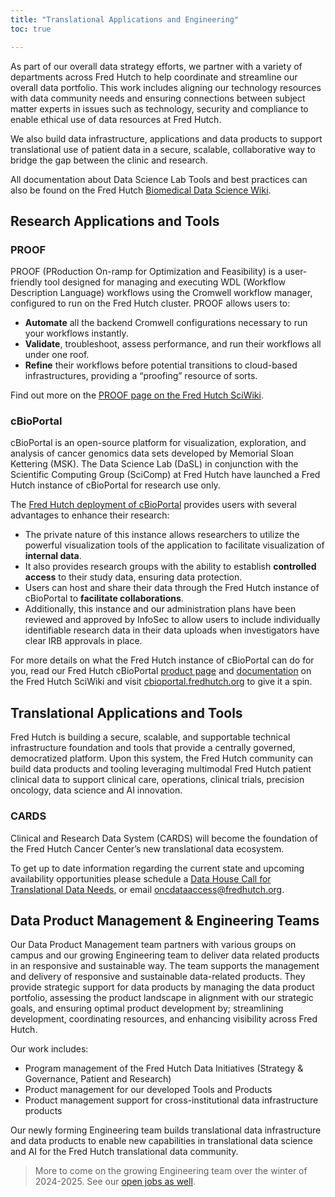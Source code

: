 ```yaml
---
title: "Translational Applications and Engineering"
toc: true

---
```


As part of our overall data strategy efforts, we partner with a variety of departments across Fred Hutch to help coordinate and streamline our overall data portfolio.  This work includes aligning our technology resources with data community needs and ensuring connections between subject matter experts in issues such as technology, security and compliance to enable ethical use of data resources at Fred Hutch.  

We also build data infrastructure, applications and data products to support translational use of patient data in a secure, scalable, collaborative way to bridge the gap between the clinic and research.  



::: {.callout-note appearance="minimal"}
All documentation about Data Science Lab Tools and best practices can also be found on the Fred Hutch [Biomedical Data Science Wiki](https://sciwiki.fredhutch.org/).
:::



## Research Applications and Tools

### PROOF
PROOF (PRoduction On-ramp for Optimization and Feasibility) is a user-friendly tool designed for managing and executing WDL (Workflow Description Language) workflows using the Cromwell workflow manager, configured to run on the Fred Hutch cluster. PROOF allows users to:

- **Automate** all the backend Cromwell configurations necessary to run your workflows instantly.
- **Validate**, troubleshoot, assess performance, and run their workflows all under one roof.
- **Refine** their workflows before potential transitions to cloud-based infrastructures, providing a "proofing" resource of sorts.

::: {.callout-note appearance="minimal"}
Find out more on the [PROOF page on the Fred Hutch SciWiki](https://sciwiki.fredhutch.org/datascience/proof/).
:::

### cBioPortal
cBioPortal is an open-source platform for visualization, exploration, and analysis of cancer genomics data sets developed by Memorial Sloan Kettering (MSK). The Data Science Lab (DaSL) in conjunction with the Scientific Computing Group (SciComp) at Fred Hutch have launched a Fred Hutch instance of cBioPortal for research use only. 

The [Fred Hutch deployment of cBioPortal](https://cbioportal.fredhutch.org/) provides users with several advantages to enhance their research:

- The private nature of this instance allows researchers to utilize the powerful visualization tools of the application to facilitate visualization of **internal data**.
- It also provides research groups with the ability to establish **controlled access** to their study data, ensuring data protection.
- Users can host and share their data through the Fred Hutch instance of cBioPortal to **facilitate collaborations**.
- Additionally, this instance and our administration plans have been reviewed and approved by InfoSec to allow users to include individually identifiable research data in their data uploads when investigators have clear IRB approvals in place. 

::: {.callout-note appearance="minimal"}
For more details on what the Fred Hutch instance of cBioPortal can do for you, read our Fred Hutch cBioPortal [product page](https://sciwiki.fredhutch.org/datascience/cbioportal/) and [documentation](https://sciwiki.fredhutch.org/dasldemos/fh-cbio-intro/) on the Fred Hutch SciWiki and visit [cbioportal.fredhutch.org](https://cbioportal.fredhutch.org) to give it a spin.
:::

## Translational Applications and Tools

Fred Hutch is building a secure, scalable, and supportable technical infrastructure foundation and tools that provide a centrally governed, democratized platform. Upon this system, the Fred Hutch community can build data products and tooling leveraging multimodal Fred Hutch patient clinical data to support clinical care, operations, clinical trials, precision oncology, data science and AI innovation.

### CARDS
Clinical and Research Data System (CARDS) will become the foundation of the Fred Hutch Cancer Center’s new translational data ecosystem.

To get up to date information regarding the current state and upcoming availability opportunities please schedule a [Data House Call for Translational Data Needs](https://calendly.com/data-house-calls/cards), or email [oncdataaccess@fredhutch.org](mailto:oncdataaccess@fredhutch.org).  



## Data Product Management & Engineering Teams
Our Data Product Management team partners with various groups on campus and our growing Engineering team to deliver data related products in an responsive and sustainable way. The team supports the management and delivery of responsive and sustainable data-related products. They provide strategic support for data products by managing the data product portfolio, assessing the product landscape in alignment with our strategic goals, and ensuring optimal product development by; streamlining development, coordinating resources, and enhancing visibility across Fred Hutch.


Our work includes:

- Program management of the Fred Hutch Data Initiatives (Strategy & Governance, Patient and Research)
- Product management for our developed Tools and Products
- Product management support for cross-institutional data infrastructure products

Our newly forming Engineering team builds translational data infrastructure and data products to enable new capabilities in translational data science and AI for the Fred Hutch translational data community.  

> More to come on the growing Engineering team over the winter of 2024-2025.  See our [open jobs as well](about.qmd#jobs).

